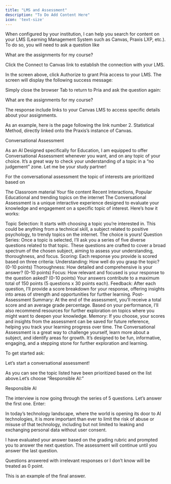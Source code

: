 ```yaml
---
title: "LMS and Assessment"
description: "To Do Add Content Here"
icon: 'text-size'
---
```


When configured by your institution, I can help you search for content on your LMS (Learning Management System such as Canvas, Praxis LXP, etc.). To do so, you will need to ask a question like

What are the assignments for my course?

Click the Connect to Canvas link to establish the connection with your LMS.


In the screen above, click Authorize to grant Pria access to your LMS. The screen will display the following success message:


Simply close the browser Tab to return to Pria and ask the question again:

What are the assignments for my course?

The response include links to your Canvas LMS to access specific details about your assignments.

As an example, here is the page following the link number 2. Statistical Method, directly linked onto the Praxis’s instance of Canvas.


Conversational Assessment

As an AI Designed specifically for Education, I am equipped to offer Conversational Assessment whenever you want, and on any topic of your choice. It’s a great way to check your understanding of a topic in a “no judgement” zone. Let me be your study partner!

For the conversational assessment the topic of interests are prioritized based on

The Classroom material
Your file content
Recent Interactions,
Popular Educational and trending topics on the internet
The Conversational Assessment is a unique interactive experience designed to evaluate your knowledge and engagement on a specific topic of interest. Here’s how it works:

Topic Selection: It starts with choosing a topic you’re interested in. This could be anything from a technical skill, a subject related to positive psychology, to trendy topics on the internet. The choice is yours!
Question Series: Once a topic is selected, I’ll ask you a series of five diverse questions related to that topic. These questions are crafted to cover a broad spectrum of the chosen subject, aiming to assess your understanding, thoroughness, and focus.
Scoring: Each response you provide is scored based on three criteria:
Understanding: How well do you grasp the topic? (0-10 points)
Thoroughness: How detailed and comprehensive is your answer? (0-10 points)
Focus: How relevant and focused is your response to the question asked? (0-10 points) Your answers contribute to a maximum total of 150 points (5 questions x 30 points each).
Feedback: After each question, I’ll provide a score breakdown for your response, offering insights into areas of strength and opportunities for further learning.
Post-Assessment Summary: At the end of the assessment, you’ll receive a total score and an average grade percentage. Based on your performance, I’ll also recommend resources for further exploration on topics where you might want to deepen your knowledge.
Memory: If you choose, your scores and insights from the assessment can be saved for future reference, helping you track your learning progress over time.
The Conversational Assessment is a great way to challenge yourself, learn more about a subject, and identify areas for growth. It’s designed to be fun, informative, engaging, and a stepping stone for further exploration and learning.

To get started ask:

Let’s start a conversational assessment!

As you can see the topic listed have been prioritized based on the list above.Let’s choose “Responsible AI:”

Responsible AI

The interview is now going through the series of 5 questions. Let’s answer the first one. Enter:

In today’s technology landscape, where the world is opening its door to AI technologies, it is more important than ever to limit the risk of abuse or misuse of that technology, including but not limited to leaking and exchanging personal data without user consent.

I have evaluated your answer based on the grading rubric and prompted you to answer the next question. The assessment will continue until you answer the last question.

Questions answered with irrelevant responses or I don’t know will be treated as 0 point.



This is an example of the final answer.

